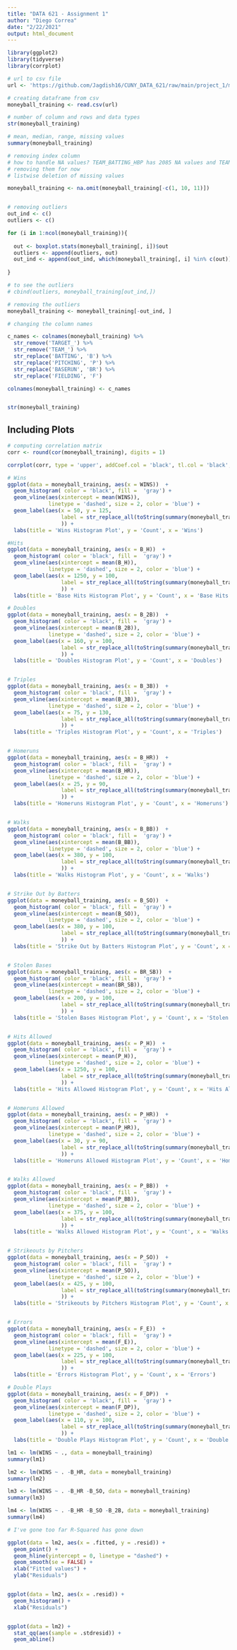 ```yaml
---
title: "DATA 621 - Assignment 1"
author: "Diego Correa"
date: "2/22/2021"
output: html_document
---
```




```r
library(ggplot2)
library(tidyverse)
library(corrplot)
```



```r
# url to csv file
url <- 'https://github.com/Jagdish16/CUNY_DATA_621/raw/main/project_1/moneyball-training-data.csv'

# creating dataframe from csv
moneyball_training <- read.csv(url)

# number of column and rows and data types
str(moneyball_training)

# mean, median, range, missing values
summary(moneyball_training)
```

```r
# removing index column
# how to handle NA values? TEAM_BATTING_HBP has 2085 NA values and TEAM_BASERUN_CS has 772
# removing them for now
# listwise deletion of missing values

moneyball_training <- na.omit(moneyball_training[-c(1, 10, 11)])


# removing outliers
out_ind <- c()
outliers <- c()

for (i in 1:ncol(moneyball_training)){
  
  out <- boxplot.stats(moneyball_training[, i])$out
  outliers <- append(outliers, out)
  out_ind <- append(out_ind, which(moneyball_training[, i] %in% c(out)))
  
}

# to see the outliers
# cbind(outliers, moneyball_training[out_ind,])

# removing the outliers
moneyball_training <- moneyball_training[-out_ind, ]

# changing the column names

c_names <- colnames(moneyball_training) %>% 
  str_remove('TARGET_') %>%
  str_remove('TEAM_') %>%
  str_replace('BATTING', 'B') %>%
  str_replace('PITCHING', 'P') %>% 
  str_replace('BASERUN', 'BR') %>%
  str_replace('FIELDING', 'F')

colnames(moneyball_training) <- c_names


str(moneyball_training)
```





## Including Plots


```r
# computing correlation matrix
corr <- round(cor(moneyball_training), digits = 1)

corrplot(corr, type = 'upper', addCoef.col = 'black', tl.col = 'black', tl.srt = 45)
```
```r
# Wins
ggplot(data = moneyball_training, aes(x = WINS))  +
  geom_histogram( color = 'black', fill =  'gray') + 
  geom_vline(aes(xintercept = mean(WINS)),
             linetype = 'dashed', size = 2, color = 'blue') +
  geom_label(aes(x = 50, y = 125, 
                 label = str_replace_all(toString(summary(moneyball_training['WINS'])), ',', '\n')
                 )) +
  labs(title = 'Wins Histogram Plot', y = 'Count', x = 'Wins')

#Hits
ggplot(data = moneyball_training, aes(x = B_H))  +
  geom_histogram( color = 'black', fill =  'gray') + 
  geom_vline(aes(xintercept = mean(B_H)),
             linetype = 'dashed', size = 2, color = 'blue') +
  geom_label(aes(x = 1250, y = 100, 
                 label = str_replace_all(toString(summary(moneyball_training['B_H'])), ',', '\n')
                 )) +
  labs(title = 'Base Hits Histogram Plot', y = 'Count', x = 'Base Hits')

# Doubles
ggplot(data = moneyball_training, aes(x = B_2B))  +
  geom_histogram( color = 'black', fill =  'gray') + 
  geom_vline(aes(xintercept = mean(B_2B)),
             linetype = 'dashed', size = 2, color = 'blue') +
  geom_label(aes(x = 160, y = 100, 
                 label = str_replace_all(toString(summary(moneyball_training['B_2B'])), ',', '\n')
                 )) +
  labs(title = 'Doubles Histogram Plot', y = 'Count', x = 'Doubles')


# Triples
ggplot(data = moneyball_training, aes(x = B_3B))  +
  geom_histogram( color = 'black', fill =  'gray') + 
  geom_vline(aes(xintercept = mean(B_3B)),
             linetype = 'dashed', size = 2, color = 'blue') +
  geom_label(aes(x = 75, y = 130, 
                 label = str_replace_all(toString(summary(moneyball_training['B_3B'])), ',', '\n')
                 )) +
  labs(title = 'Triples Histogram Plot', y = 'Count', x = 'Triples')


# Homeruns
ggplot(data = moneyball_training, aes(x = B_HR))  +
  geom_histogram( color = 'black', fill =  'gray') + 
  geom_vline(aes(xintercept = mean(B_HR)),
             linetype = 'dashed', size = 2, color = 'blue') +
  geom_label(aes(x = 25, y = 90, 
                 label = str_replace_all(toString(summary(moneyball_training['B_HR'])), ',', '\n')
                 )) +
  labs(title = 'Homeruns Histogram Plot', y = 'Count', x = 'Homeruns')


# Walks
ggplot(data = moneyball_training, aes(x = B_BB))  +
  geom_histogram( color = 'black', fill =  'gray') + 
  geom_vline(aes(xintercept = mean(B_BB)),
             linetype = 'dashed', size = 2, color = 'blue') +
  geom_label(aes(x = 380, y = 100, 
                 label = str_replace_all(toString(summary(moneyball_training['B_BB'])), ',', '\n')
                 )) +
  labs(title = 'Walks Histogram Plot', y = 'Count', x = 'Walks')


# Strike Out by Batters
ggplot(data = moneyball_training, aes(x = B_SO))  +
  geom_histogram( color = 'black', fill =  'gray') + 
  geom_vline(aes(xintercept = mean(B_SO)),
             linetype = 'dashed', size = 2, color = 'blue') +
  geom_label(aes(x = 380, y = 100, 
                 label = str_replace_all(toString(summary(moneyball_training['B_SO'])), ',', '\n')
                 )) +
  labs(title = 'Strike Out by Batters Histogram Plot', y = 'Count', x = 'Strike Out by Batters')


# Stolen Bases
ggplot(data = moneyball_training, aes(x = BR_SB))  +
  geom_histogram( color = 'black', fill =  'gray') + 
  geom_vline(aes(xintercept = mean(BR_SB)),
             linetype = 'dashed', size = 2, color = 'blue') +
  geom_label(aes(x = 200, y = 100, 
                 label = str_replace_all(toString(summary(moneyball_training['BR_SB'])), ',', '\n')
                 )) +
  labs(title = 'Stolen Bases Histogram Plot', y = 'Count', x = 'Stolen Bases')


# Hits Allowed
ggplot(data = moneyball_training, aes(x = P_H))  +
  geom_histogram( color = 'black', fill =  'gray') + 
  geom_vline(aes(xintercept = mean(P_H)),
             linetype = 'dashed', size = 2, color = 'blue') +
  geom_label(aes(x = 1250, y = 100, 
                 label = str_replace_all(toString(summary(moneyball_training['P_H'])), ',', '\n')
                 )) +
  labs(title = 'Hits Allowed Histogram Plot', y = 'Count', x = 'Hits Allowed')


# Homeruns Allowed
ggplot(data = moneyball_training, aes(x = P_HR))  +
  geom_histogram( color = 'black', fill =  'gray') + 
  geom_vline(aes(xintercept = mean(P_HR)),
             linetype = 'dashed', size = 2, color = 'blue') +
  geom_label(aes(x = 30, y = 90, 
                 label = str_replace_all(toString(summary(moneyball_training['P_HR'])), ',', '\n')
                 )) +
  labs(title = 'Homeruns Allowed Histogram Plot', y = 'Count', x = 'Homeruns Allowed')


# Walks Allowed
ggplot(data = moneyball_training, aes(x = P_BB))  +
  geom_histogram( color = 'black', fill =  'gray') + 
  geom_vline(aes(xintercept = mean(P_BB)),
             linetype = 'dashed', size = 2, color = 'blue') +
  geom_label(aes(x = 375, y = 100, 
                 label = str_replace_all(toString(summary(moneyball_training['P_BB'])), ',', '\n')
                 )) +
  labs(title = 'Walks Allowed Histogram Plot', y = 'Count', x = 'Walks Allowed')


# Strikeouts by Pitchers
ggplot(data = moneyball_training, aes(x = P_SO))  +
  geom_histogram( color = 'black', fill =  'gray') + 
  geom_vline(aes(xintercept = mean(P_SO)),
             linetype = 'dashed', size = 2, color = 'blue') +
  geom_label(aes(x = 425, y = 100, 
                 label = str_replace_all(toString(summary(moneyball_training['P_SO'])), ',', '\n')
                 )) +
  labs(title = 'Strikeouts by Pitchers Histogram Plot', y = 'Count', x = 'Strikeouts by Pitchers')


# Errors
ggplot(data = moneyball_training, aes(x = F_E))  +
  geom_histogram( color = 'black', fill =  'gray') + 
  geom_vline(aes(xintercept = mean(F_E)),
             linetype = 'dashed', size = 2, color = 'blue') +
  geom_label(aes(x = 225, y = 100, 
                 label = str_replace_all(toString(summary(moneyball_training['F_E'])), ',', '\n')
                 )) +
  labs(title = 'Errors Histogram Plot', y = 'Count', x = 'Errors')

# Double Plays
ggplot(data = moneyball_training, aes(x = F_DP))  +
  geom_histogram( color = 'black', fill =  'gray') + 
  geom_vline(aes(xintercept = mean(F_DP)),
             linetype = 'dashed', size = 2, color = 'blue') +
  geom_label(aes(x = 110, y = 100, 
                 label = str_replace_all(toString(summary(moneyball_training['F_DP'])), ',', '\n')
                 )) +
  labs(title = 'Double Plays Histogram Plot', y = 'Count', x = 'Double Plays')

```


```r
lm1 <- lm(WINS ~ ., data = moneyball_training)
summary(lm1)

lm2 <- lm(WINS ~ . -B_HR, data = moneyball_training)
summary(lm2)

lm3 <- lm(WINS ~ . -B_HR -B_SO, data = moneyball_training)
summary(lm3)

lm4 <- lm(WINS ~ . -B_HR -B_SO -B_2B, data = moneyball_training)
summary(lm4)

# I've gone too far R-Squared has gone down
```

```r


ggplot(data = lm2, aes(x = .fitted, y = .resid)) +
  geom_point() +
  geom_hline(yintercept = 0, linetype = "dashed") +
  geom_smooth(se = FALSE) +
  xlab("Fitted values") +
  ylab("Residuals")


ggplot(data = lm2, aes(x = .resid)) +
  geom_histogram() +
  xlab("Residuals")


ggplot(data = lm2) + 
  stat_qq(aes(sample = .stdresid)) +
  geom_abline()
```

